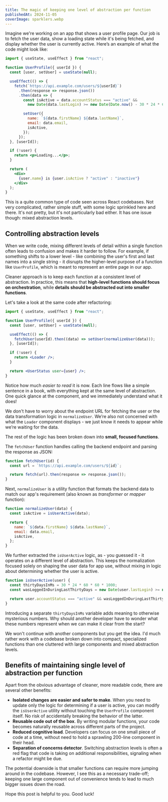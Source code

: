 ```yaml
---
title: The magic of keeping one level of abstraction per function
publishedAt: 2024-11-05
coverImage: sparklers.webp
---
```


Imagine we're working on an app that shows a user profile page. Our job is to fetch the user data, show a loading state while it's being fetched, and display whether the user is currently active. Here’s an example of what the code might look like:

```jsx
import { useState, useEffect } from "react";

function UserProfile({ userId }) {
  const [user, setUser] = useState(null);

  useEffect(() => {
    fetch(`https://api.example.com/users/${userId}`)
      .then(response => response.json())
      .then(data => {
        const isActive = data.accountStatus === "active" &&
          new Date(data.lastLogin) >= new Date(Date.now() - 30 * 24 * 60 * 60 * 1000);

        setUser({
          name: `${data.firstName} ${data.lastName}`,
          email: data.email,
          isActive,
        });
      });
  }, [userId]);

  if (!user) {
    return <p>Loading...</p>;
  }

  return (
    <div>
      {user.name} is {user.isActive ? "active" : "inactive"}
    </div>
  );
}
```

This is a quite common type of code seen across React codebases. Not very complicated, rather simple stuff, with some logic sprinkled here and there. It's not pretty, but it's not particularly bad either. It has one issue though: mixed abstraction levels.
## Controlling abstraction levels

When we write code, mixing different levels of detail within a single function often leads to confusion and makes it harder to follow. For example, if something shifts to a lower level - like combining the user's first and last names into a single string - it disrupts the higher-level purpose of a function like `UserProfile`, which is meant to represent an entire page in our app.

Cleaner approach is to keep each function at a consistent level of abstraction. In practice, this means that **high-level functions should focus on orchestration**, while **details should be abstracted out into smaller functions**.

Let's take a look at the same code after refactoring:

```jsx
import { useState, useEffect } from "react";

function UserProfile({ userId }) {
  const [user, setUser] = useState(null);

  useEffect(() => {
    fetchUser(userId).then((data) => setUser(normalizeUser(data)));
  }, [userId]);

  if (!user) {
    return <Loader />;
  }

  return <UserStatus user={user} />;
}
```

Notice how much *easier to read* it is now. Each line flows like a simple sentence in a book, with everything kept at the same level of abstraction. One quick glance at the component, and we immediately understand what it does!

We don't have to worry about the endpoint URL for fetching the user or the data transformation logic in `normalizeUser`. We’re also not concerned with what the `Loader` component displays - we just know it needs to appear while we’re waiting for the data.

The rest of the logic has been broken down into **small, focused functions**.

The `fetchUser` function handles calling the backend endpoint and parsing the response as JSON:

```jsx
function fetchUser(id) {
  const url = `https://api.example.com/users/${id}`;

  return fetch(url).then(response => response.json());
}
```

Next, `normalizeUser` is a utility function that formats the backend data to match our app's requirement (also known as *transformer* or *mapper* function):

```jsx
function normalizeUser(data) {
  const isActive = isUserActive(data);

  return {
	name: `${data.firstName} ${data.lastName}`,
	email: data.email,
    isActive,
  };
}
```

We further extracted the `isUserActive` logic, as - you guessed it - it operates on a different level of abstraction. This keeps the normalization focused solely on shaping the user data for app use, without mixing in logic about determining whether the user is active.

```jsx
function isUserActive(user) {
  const thirtyDaysInMs = 30 * 24 * 60 * 60 * 1000;
  const wasLoggedInDuringLastThirtyDays = new Date(user.lastLogin) >= new Date(Date.now() - thirtyDaysInMs);

  return user.accountStatus === "active" && wasLoggedInDuringLastThirtyDays;
}
```

Introducing a separate `thirtyDaysInMs` variable adds meaning to otherwise mysterious numbers. Why should another developer have to wonder what these numbers represent when we can make it clear from the start?

We won't continue with another components but you get the idea. I'd much rather work with a codebase broken down into compact, specialized functions than one cluttered with large components and mixed abstraction levels.

## Benefits of maintaining single level of abstraction per function

Apart from the obvious advantage of cleaner, more readable code, there are several other benefits:

- **Isolated changes are easier and safer to make**. When you need to update only the logic for determining if a user is active, you can modify the `isUserActive` utility without touching the `UserProfile` component itself. No risk of accidentally breaking the behavior of the latter.
- **Reusable code out of the box**. By writing modular functions, your code becomes naturally reusable across different parts of the project.
- **Reduced cognitive load**. Developers can focus on one small piece of code at a time, without need to hold a sprawling 200-line component in their head.
- **Separation of concerns detector**. Switching abstraction levels is often a red flag that code is taking on additional responsibilities, signaling when a refactor might be due.

The potential downside is that smaller functions can require more jumping around in the codebase. However, I see this as a necessary trade-off; keeping one large component out of convenience tends to lead to much bigger issues down the road.

Hope this post is helpful to you. Good luck!